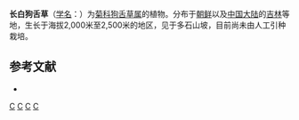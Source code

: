 {{Speciesbox 
| genus = Tephroseris
| species = phaeantha
| authority = ([[中井猛之进|Nakai]]) C. Jeffrey et [[陈艺林|Y. L. Chen]]
}}
'''长白狗舌草'''（[[学名|学名]]：{{lang|la|''Tephroseris phaeantha''}}）为[[菊科|菊科]][[狗舌草属|狗舌草属]]的植物。分布于[[朝鲜|朝鲜]]以及[[中国大陆|中国大陆]]的[[吉林|吉林]]等地，生长于海拔2,000米至2,500米的地区，见于多石山坡，目前尚未由人工引种栽培。

== 参考文献 ==
<div class="references-small">
* {{cite web| url =http://www.bioinfo.cn/db05/KmzwSpecies.php?action=view&id=5706| title =长白狗舌草| work =《中国高等植物数据库全库》| publisher =中国科学院微生物研究所| author =昆明植物研究所| accessdate =2009-02-26| deadurl =yes| archiveurl =https://web.archive.org/web/20160305001338/http://www.bioinfo.cn/db05/KmzwSpecies.php?action=view&id=5706| archivedate =2016-03-05}}
</div>
{{Taxonbar|from=Q15232592}}

[[Category:狗舌草属|C]]
[[Category:中井猛之进命名的生物分类|C]]
[[Category:朝鲜植物|C]]
[[Category:吉林植物|C]]